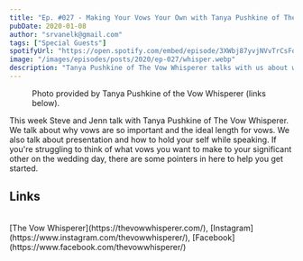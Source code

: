 ```yaml
---
title: "Ep. #027 - Making Your Vows Your Own with Tanya Pushkine of The Vow Whisperer"
pubDate: 2020-01-08
author: "srvanelk@gmail.com"
tags: ["Special Guests"]
spotifyUrl: "https://open.spotify.com/embed/episode/3XWbj87yvjNVvTrCsFoPZF?utm_source=generator&theme=0"
image: "/images/episodes/posts/2020/ep-027/whisper.webp"
description: "Tanya Pushkine of The Vow Whisperer talks with us about why vows are so important and the ideal length for vows."
---
```



<figure>
  <img src="/images/episodes/posts/2020/ep-027/whisper.webp" alt="" />
  <figcaption>Photo provided by Tanya Pushkine of the Vow Whisperer (links below).</figcaption>
</figure>

<SpotifyEmbed
  spotifyUrl={frontmatter.spotifyUrl}
  coverImage={frontmatter.image}
  coverAlt={frontmatter.title}
  title="Wedded"
  subtitle="Tap to load this episode"
/>
This week Steve and Jenn talk with Tanya Pushkine of The Vow Whisperer. We talk about why vows are so important and the ideal length for vows. We also talk about presentation and how to hold your self while speaking. If you're struggling to think of what vows you want to make to your significant other on the wedding day, there are some pointers in here to help you get started.
<br />
## Links
<br />
[The Vow Whisperer](https://thevowwhisperer.com/), [Instagram](https://www.instagram.com/thevowwhisperer/), [Facebook](https://www.facebook.com/thevowwhisperer/)